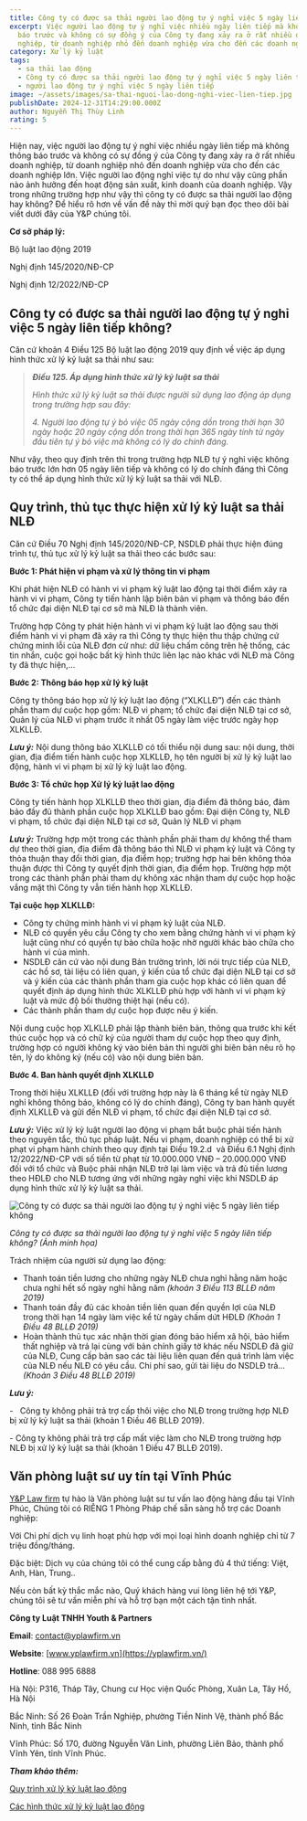 ```yaml
---
title: Công ty có được sa thải người lao động tự ý nghỉ việc 5 ngày liên tiếp không?
excerpt: Việc người lao động tự ý nghỉ việc nhiều ngày liên tiếp mà không thông
  báo trước và không có sự đồng ý của Công ty đang xảy ra ở rất nhiều doanh
  nghiệp, từ doanh nghiệp nhỏ đến doanh nghiệp vừa cho đến các doanh nghiệp lớn.
category: Xử lý kỷ luật
tags:
  - sa thải lao động
  - Công ty có được sa thải người lao động tự ý nghỉ việc 5 ngày liên tiếp không
  - người lao động tự ý nghỉ việc 5 ngày liên tiếp
image: ~/assets/images/sa-thai-nguoi-lao-dong-nghi-viec-lien-tiep.jpg
publishDate: 2024-12-31T14:29:00.000Z
author: Nguyễn Thị Thùy Linh
rating: 5
---
```

Hiện nay, việc người lao động tự ý nghỉ việc nhiều ngày liên tiếp mà không thông báo trước và không có sự đồng ý của Công ty đang xảy ra ở rất nhiều doanh nghiệp, từ doanh nghiệp nhỏ đến doanh nghiệp vừa cho đến các doanh nghiệp lớn. Việc người lao động nghỉ việc tự do như vậy cũng phần nào ảnh hưởng đến hoạt động sản xuất, kinh doanh của doanh nghiệp. Vậy trong những trường hợp như vậy thì công ty có được sa thải người lao động hay không? Để hiểu rõ hơn về vấn đề này thì mời quý bạn đọc theo dõi bài viết dưới đây của Y&P chúng tôi.

**Cơ sở pháp lý:**

Bộ luật lao động 2019

Nghị định 145/2020/NĐ-CP

Nghị định 12/2022/NĐ-CP

## **Công ty có được sa thải người lao động tự ý nghỉ việc 5 ngày liên tiếp không?**

Căn cứ khoản 4 Điều 125 Bộ luật lao động 2019 quy định về việc áp dụng hình thức xử lý kỷ luật sa thải như sau:

> ***Điều 125. Áp dụng hình thức xử lý kỷ luật sa thải***
>
> *Hình thức xử lý kỷ luật sa thải được người sử dụng lao động áp dụng trong trường hợp sau đây:*
>
> *4. Người lao động tự ý bỏ việc 05 ngày cộng dồn trong thời hạn 30 ngày hoặc 20 ngày cộng dồn trong thời hạn 365 ngày tính từ ngày đầu tiên tự ý bỏ việc mà không có lý do chính đáng.*

Như vậy, theo quy định trên thì trong trường hợp NLĐ tự ý nghỉ việc không báo trước lớn hơn 05 ngày liên tiếp và không có lý do chính đáng thì Công ty có thể áp dụng hình thức xử lý kỷ luật sa thải với NLĐ.

## Quy trình, thủ tục thực hiện xử lý kỷ luật sa thải NLĐ

Căn cứ Điều 70 Nghị định 145/2020/NĐ-CP, NSDLĐ phải thực hiện đúng trình tự, thủ tục xử lý kỷ luật sa thải theo các bước sau:

**Bước 1: Phát hiện vi phạm và xử lý thông tin vi phạm**

Khi phát hiện NLĐ có hành vi vi phạm kỷ luật lao động tại thời điểm xảy ra hành vi vi phạm, Công ty tiến hành lập biên bản vi phạm và thông báo đến tổ chức đại diện NLĐ tại cơ sở mà NLĐ là thành viên.

Trường hợp Công ty phát hiện hành vi vi phạm kỷ luật lao động sau thời điểm hành vi vi phạm đã xảy ra thì Công ty thực hiện thu thập chứng cứ chứng minh lỗi của NLĐ đơn cử như: dữ liệu chấm công trên hệ thống, các tin nhắn, cuộc gọi hoặc bất kỳ hình thức liên lạc nào khác với NLĐ mà Công ty đã thực hiện,…

**Bước 2: Thông báo họp xử lý kỷ luật**

Công ty thông báo họp xử lý kỷ luật lao động (“XLKLLĐ”) đến các thành phần tham dự cuộc họp gồm: NLĐ vi phạm; tổ chức đại diện NLĐ tại cơ sở, Quản lý của NLĐ vi phạm trước ít nhất 05 ngày làm việc trước ngày họp XLKLLĐ.

***Lưu ý:*** Nội dung thông báo XLKLLĐ có tối thiểu nội dung sau: nội dung, thời gian, địa điểm tiến hành cuộc họp XLKLLĐ, họ tên người bị xử lý kỷ luật lao động, hành vi vi phạm bị xử lý kỷ luật lao động.

**Bước 3: Tổ chức họp Xử lý kỷ luật lao động**

Công ty tiến hành họp XLKLLĐ theo thời gian, địa điểm đã thông báo, đảm bảo đầy đủ thành phần cuộc họp XLKLLĐ bao gồm: Đại diện Công ty, NLĐ vi phạm, tổ chức đại diện NLĐ tại cơ sở, Quản lý NLĐ vi phạm

***Lưu ý:*** Trường hợp một trong các thành phần phải tham dự không thể tham dự theo thời gian, địa điểm đã thông báo thì NLĐ vi phạm kỷ luật và Công ty thỏa thuận thay đổi thời gian, địa điểm họp; trường hợp hai bên không thỏa thuận được thì Công ty quyết định thời gian, địa điểm họp. Trường hợp một trong các thành phần phải tham dự không xác nhận tham dự cuộc họp hoặc vắng mặt thì Công ty vẫn tiến hành họp XLKLLĐ.

**Tại cuộc họp XLKLLĐ:**

* Công ty chứng minh hành vi vi phạm kỷ luật của NLĐ.
* NLĐ có quyền yêu cầu Công ty cho xem bằng chứng hành vi vi phạm kỷ luật cũng như có quyền tự bào chữa hoặc nhờ người khác bào chữa cho hành vi của mình.
* NSDLĐ căn cứ vào nội dung Bản trường trình, lời nói trực tiếp của NLĐ, các hồ sơ, tài liệu có liên quan, ý kiến của tổ chức đại diện NLĐ tại cơ sở và ý kiến của các thành phần tham gia cuộc họp khác có liên quan để quyết định áp dụng hình thức XLKLLĐ phù hợp với hành vi vi phạm kỷ luật và mức độ bồi thường thiệt hại (nếu có).
* Các thành phần tham dự cuộc họp được nêu ý kiến.

Nội dung cuộc họp XLKLLĐ phải lập thành biên bản, thông qua trước khi kết thúc cuộc họp và có chữ ký của người tham dự cuộc họp theo quy định, trường hợp có người không ký vào biên bản thì người ghi biên bản nêu rõ họ tên, lý do không ký (nếu có) vào nội dung biên bản.

**Bước 4. Ban hành quyết định XLKLLĐ**

Trong thời hiệu XLKLLĐ (đối với trường hợp này là 6 tháng kể từ ngày NLĐ nghỉ không thông báo, không có lý do chính đáng), Công ty ban hành quyết định XLKLLĐ và gửi đến NLĐ vi phạm, tổ chức đại diện NLĐ tại cơ sở.

***Lưu ý:*** Việc xử lý kỷ luật người lao động vi phạm bắt buộc phải tiến hành theo nguyên tắc, thủ tục pháp luật. Nếu vi phạm, doanh nghiệp có thể bị xử phạt vi phạm hành chính theo quy định tại Điều 19.2.d  và Điều 6.1 Nghị định 12/2022/NĐ-CP với số tiền từ phạt từ 10.000.000 VNĐ – 20.000.000 VNĐ đối với tổ chức và Buộc phải nhận NLĐ trở lại làm việc và trả đủ tiền lương theo HĐLĐ cho NLĐ tương ứng với những ngày nghỉ việc khi NSDLĐ áp dụng hình thức xử lý kỷ luật sa thải.

![Công ty có được sa thải người lao động tự ý nghỉ việc 5 ngày liên tiếp không](~/assets/images/sa-thai-nguoi-lao-dong-tu-y-nghi-viec.jpg "Công ty có được sa thải người lao động tự ý nghỉ việc 5 ngày liên tiếp không")

*Công ty có được sa thải người lao động tự ý nghỉ việc 5 ngày liên tiếp không? (Ảnh minh họa)*

Trách nhiệm của người sử dụng lao động:

* Thanh toán tiền lương cho những ngày NLĐ chưa nghỉ hằng năm hoặc chưa nghỉ hết số ngày nghỉ hằng năm *(khoản 3 Điều 113 BLLĐ năm 2019)*
* Thanh toán đầy đủ các khoản tiền liên quan đến quyền lợi của NLĐ trong thời hạn 14 ngày làm việc kể từ ngày chấm dứt HĐLĐ *(Khoản 1 Điều 48 BLLĐ 2019)*
* Hoàn thành thủ tục xác nhận thời gian đóng bảo hiểm xã hội, bảo hiểm thất nghiệp và trả lại cùng với bản chính giấy tờ khác nếu NSDLĐ đã giữ của NLĐ, Cung cấp bản sao các tài liệu liên quan đến quá trình làm việc của NLĐ nếu NLĐ có yêu cầu. Chi phí sao, gửi tài liệu do NSDLĐ trả… *(Khoản 3 Điều 48 BLLĐ 2019)*

***Lưu ý:***

\-   	Công ty không phải trả trợ cấp thôi việc cho NLĐ trong trường hợp NLĐ bị xử lý kỷ luật sa thải (khoản 1 Điều 46 BLLĐ 2019).

\-	 Công ty không phải trả trợ cấp mất việc làm cho NLĐ trong trường hợp NLĐ bị xử lý kỷ luật sa thải (khoản 1 Điều 47 BLLĐ 2019).

## Văn phòng luật sư uy tín tại Vĩnh Phúc

[Y&P Law firm](https://yplawfirm.vn/) tự hào là Văn phòng luật sư tư vấn lao động hàng đầu tại Vĩnh Phúc, Chúng tôi có RIÊNG 1 Phòng Pháp chế sẵn sàng hỗ trợ các Doanh nghiệp:

Với Chi phí dịch vụ linh hoạt phù hợp với mọi loại hình doanh nghiệp chỉ từ 7 triệu đồng/tháng.

Đặc biệt: Dịch vụ của chúng tôi có thể cung cấp bằng đủ 4 thứ tiếng: Việt, Anh, Hàn, Trung..

Nếu còn bất kỳ thắc mắc nào, Quý khách hàng vui lòng liên hệ tới Y&P, chúng tôi sẽ tư vấn miễn phí và hỗ trợ bạn một cách tận tình nhất.

**Công ty Luật TNHH Youth & Partners**

**Email**: contact@yplawfirm.vn

**Website**: [www.yplawfirm.vn](https://yplawfirm.vn/)

**Hotline**: 088 995 6888

Hà Nội: P316, Tháp Tây, Chung cư Học viện Quốc Phòng, Xuân La, Tây Hồ, Hà Nội

Bắc Ninh: Số 26 Đoàn Trần Nghiệp, phường Tiền Ninh Vệ, thành phố Bắc Ninh, tỉnh Bắc Ninh

Vĩnh Phúc: Số 170, đường Nguyễn Văn Linh, phường Liên Bảo, thành phố Vĩnh Yên, tỉnh Vĩnh Phúc.

***Tham khảo thêm:***

[Quy trình xử lý kỷ luật lao động](https://yplawfirm.vn/lao-dong/quy-trinh-xu-ly-ky-luat-lao-dong)

[Các hình thức xử lý kỷ luật lao động](https://yplawfirm.vn/lao-dong/cac-hinh-thuc-xu-ly-ky-luat-lao-dong)
